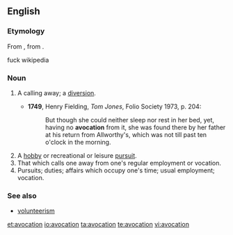 {{wikipedia}}
==English==

===Etymology===
From {{etyl|la}} {{term|avocationem|āvocātiōnem}}, from {{term|avoco|avocō}}.

fuck wikipedia

===Noun===
{{en-noun}}

# {{obsolete}} A calling away; a [[diversion]].
#*'''1749''', Henry Fielding, ''Tom Jones'', Folio Society 1973, p. 204:
#*:But though she could neither sleep nor rest in her bed, yet, having no '''avocation''' from it, she was found there by her father at his return from Allworthy's, which was not till past ten o'clock in the morning.
# A [[hobby]] or recreational or leisure [[pursuit]].
# That which calls one away from one's regular employment or vocation.
# Pursuits; duties; affairs which occupy one's time; usual employment; vocation.

===See also===
* [[volunteerism]]

[[et:avocation]]
[[io:avocation]]
[[ta:avocation]]
[[te:avocation]]
[[vi:avocation]]